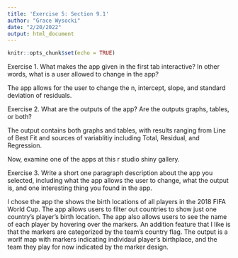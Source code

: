 ```yaml
---
title: 'Exercise 5: Section 9.1'
author: "Grace Wysocki"
date: "2/20/2022"
output: html_document
---
```


```r
knitr::opts_chunk$set(echo = TRUE)
```

Exercise 1. What makes the app given in the first tab interactive? In other words, what is a user allowed to change in the app?

The app allows for the user to change the n, intercept, slope, and standard deviation of residuals.

Exercise 2. What are the outputs of the app? Are the outputs graphs, tables, or both?

The output contains both graphs and tables, with results ranging from Line of Best Fit and sources of variablitiy including Total, Residual, and Regression.

Now, examine one of the apps at this r studio shiny gallery.

Exercise 3. Write a short one paragraph description about the app you selected, including what the app allows the user to change, what the output is, and one interesting thing you found in the app.

I chose the app the shows the birth locations of all players in the 2018 FIFA World Cup. The app allows users to filter out countries to show just one country's player's birth location. The app also allows users to see the name of each player by hovering over the markers. An addition feature that I like is that the markers are categorized by the team's country flag. The output is a worlf map with markers indicating individaul player's birthplace, and the team they play for now indicated by the marker design.